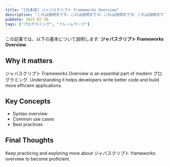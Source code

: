 ```yaml
---
title: "[日本語] ジャバスクリプト Frameworks Overview"
description: "これは説明文です。これは説明文です。これは説明文です。これは説明文です。これは説明文です。これは説明文です。これは説明文です。これは説明文です。これは説明文です。これは説明文です。これは説明文です。これは説明文です。これは説明文です。"
pubDate: 2025-07-30
tags: ["プログラミング", "フレームワーク"]
---
```


この記事では、以下の基本について説明します: **ジャバスクリプト Frameworks Overview**.

## Why it matters

ジャバスクリプト Frameworks Overview is an essential part of modern プログラミング. Understanding it helps developers write better code and build more efficient applications.

## Key Concepts

- Syntax overview
- Common use cases
- Best practices

## Final Thoughts

Keep practicing and exploring more about ジャバスクリプト frameworks overview to become proficient.
